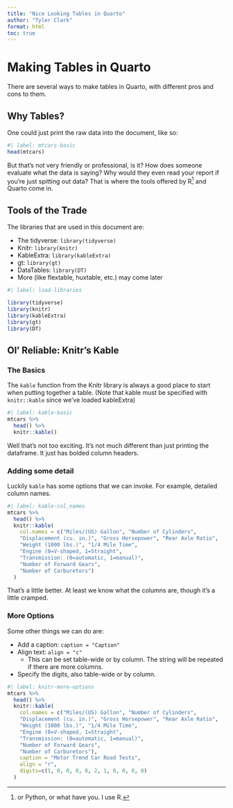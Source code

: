 ```yaml
---
title: "Nice Looking Tables in Quarto"
author: "Tyler Clark"
format: html
toc: true
---
```


# Making Tables in Quarto

There are several ways to make tables in Quarto, with 
  different pros and cons to them.
  
  
## Why Tables?

One could just print the raw data into the document, like so:

```r
#| label: mtcars-basic
head(mtcars)
```

But that's not very friendly or professional, is it? 
  How does someone evaluate what the data is saying?
  Why would they even read your report if you're just spitting
  out data? That is where the tools offered by 
  R^[or Python, or what have you. I use R.] and Quarto
  come in. 


## Tools of the Trade

The libraries that are used in this document are:

- The tidyverse: `library(tidyverse)`
- Knitr: `library(knitr)`
- KableExtra: `library(kableExtra)`
- gt: `library(gt)`
- DataTables: `library(DT)`
- More (like flextable, huxtable, etc.) may come later

```r
#| label: load-libraries

library(tidyverse)
library(knitr)
library(kableExtra)
library(gt)
library(DT)

```

## Ol' Reliable: Knitr's Kable


### The Basics

The `kable` function from the Knitr library is always a good place 
  to start when putting together a table.
  (Note that kable must be specified with `knitr::kable` since we've
  loaded kableExtra)
  
```r
#| label: kable-basic
mtcars %>% 
  head() %>% 
  knitr::kable()
```

Well that's not too exciting. It's not much different than just 
  printing the dataframe. It just has bolded column headers. 
  
  
### Adding some detail

Luckily `kable` has some options that we can invoke.
  For example, detailed column names.

```r
#| label: kable-col_names
mtcars %>% 
  head() %>% 
  knitr::kable(
    col.names = c("Miles/(US) Gallon", "Number of Cylinders",
    "Displacement (cu. in.)", "Gross Horsepower", "Rear Axle Ratio",
    "Weight (1000 lbs.)", "1/4 Mile Time", 
    "Engine (0=V-shaped, 1=Straight",
    "Transmission: (0=automatic, 1=manual)",
    "Number of Forward Gears",
    "Number of Carburetors")
  )
```

That's a little better. At least we know what the columns are, 
  though it's a little cramped.
  
### More Options

  Some other things we can do are:
  
  - Add a caption: `caption = "Caption"`
  - Align text: `align = "c"`
    - This can be set table-wide or by column. The string will be repeated
  if there are more columns.
  - Specify the digits, also table-wide or by column.
  
```r
#| label: knitr-more-options
mtcars %>% 
  head() %>% 
  knitr::kable(
    col.names = c("Miles/(US) Gallon", "Number of Cylinders",
    "Displacement (cu. in.)", "Gross Horsepower", "Rear Axle Ratio",
    "Weight (1000 lbs.)", "1/4 Mile Time", 
    "Engine (0=V-shaped, 1=Straight",
    "Transmission: (0=automatic, 1=manual)",
    "Number of Forward Gears",
    "Number of Carburetors"),
    caption = "Motor Trend Car Road Tests",
    align = "r",
    digits=c(1, 0, 0, 0, 0, 2, 1, 0, 0, 0, 0)
  )
```

